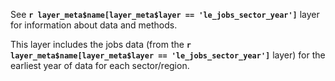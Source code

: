 See **`r layer_meta$name[layer_meta$layer == 'le_jobs_sector_year']`** layer for information about data and methods.  

This layer includes the jobs data (from the **`r layer_meta$name[layer_meta$layer == 'le_jobs_sector_year']`** layer) for the earliest year of data for each sector/region.



